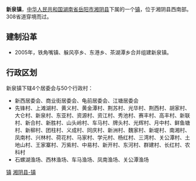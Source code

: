 {{中国乡级行政区<!---乡级行政区专用模板--->
|行政区全称 = 新泉镇
|景观照片文件名 = 
|景观照片描述 = 
|位置图文件名 = 
|位置图描述 = 
|汉语拼音 = 
|通用拼音 = 
|上级行政区 = [[湖南省|湖南省]][[岳阳市|岳阳市]][[湘阴县|湘阴县]]
|行政区类别 = 镇
|行政区划代码 = 430624117
|建置时间 = 2005年
|政府驻地 = 新泉寺
|地理坐标 = 
|毗邻 = 
|行政区划 = 54
|村委会 = 50
|居委会 = 4
|总面积 = 134.4平方公里
|户籍人口 = 8.6万
|户籍人口年份 = 2009
|常住人口 = 
|常住人口年份 = 
|人口密度 = 
|GDP = 
|GDP年份 = 
|邮政编码 = 
|电话区号 = 0730
|时区 = UTC+8（[[东八区|东八区]]）
|官方网站 = 
|网站名称 = 
}}
'''新泉镇'''，[[中华人民共和国|中华人民共和国]][[湖南省|湖南省]][[岳阳市|岳阳市]][[湘阴县|湘阴县]]下属的一个[[镇|镇]]，位于湘阴县西南部。308省道穿境而过。

==建制沿革==
*2005年，铁角嘴镇、躲风亭乡、东港乡、茶湖潭乡合并组建新泉镇。

==行政区划==
新泉镇下辖4个居委会与50个行政村：
*新西居委会、商业街居委会、龟前居委会、江塘居委会
*先锋村、上滩湖村、黄义村、黄金潭村、荆苏村、光华村、荆西村、胡家村、大仑村、新泉村、东亚村、资源村、资江村、秀池村、赛丰村、高丰村、新联村、新合村、新胜村、山头岭村、车马村、牌头村、光辉村、月中村、鲜鱼塘村、新柳村、团柱村、义成村、同庆村、新洲村、魏家村、新堤村、南湘村、凤南村、兴林村、荷花村、马家村、学元村、杨红村、三湾村、关公潭村、土地山村、王家寨村、万紫村、中易村、新开村、东河村、群建村、长红村、农科村
*石螺湖渔场、西林渔场、车马渔场、凤南渔场、关公潭渔场

{{湖南小作品}}
{{湘阴县行政区划}}

[[Category:湘阴县行政区划|镇]]
[[Category:岳阳乡镇|湘阴县-镇]]